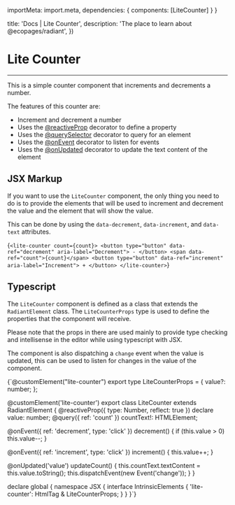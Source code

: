 

  importMeta: import.meta,
  dependencies: {
    components: [LiteCounter]
  }
}

  title: 'Docs | Lite Counter',
  description: 'The place to learn about @ecopages/radiant',
})

# Lite Counter
---

This is a simple counter component that increments and decrements a number. 

The features of this counter are:
- Increment and decrement a number
- Uses the [@reactiveProp](/docs/reactive-prop) decorator to define a property
- Uses the [@querySelector](/docs/query-selector) decorator to query for an element
- Uses the [@onEvent](/docs/on-event) decorator to listen for events
- Uses the [@onUpdated](/docs/on-updated) decorator to update the text content of the element

<LiteCounter value={5} />

## JSX Markup

If you want to use the `LiteCounter` component, the only thing you need to do is to provide the elements that will be used to increment and decrement the value and the element that will show the value.

This can be done by using the `data-decrement`, `data-increment`, and `data-text` attributes.

<CodeBlock lang="jsx">{`<lite-counter count={count}>
  <button type="button" data-ref="decrement" aria-label="Decrement">
    -
  </button>
  <span data-ref="count">{count}</span>
  <button type="button" data-ref="increment" aria-label="Increment">
    +
  </button>
</lite-counter>`}</CodeBlock>

## Typescript

The `LiteCounter` component is defined as a class that extends the `RadiantElement` class. The `LiteCounterProps` type is used to define the properties that the component will receive.

Please note that the props in there are used mainly to provide type checking and intellisense in the editor while using typescript with JSX.

The component is also dispatching a `change` event when the value is updated, this can be used to listen for changes in the value of the component.

<CodeBlock lang='typescript'>{`@customElement("lite-counter")
export type LiteCounterProps = {
  value?: number;
};

@customElement('lite-counter')
export class LiteCounter extends RadiantElement {
  @reactiveProp({ type: Number, reflect: true }) declare value: number;
  @query({ ref: 'count' }) countText!: HTMLElement;

  @onEvent({ ref: 'decrement', type: 'click' })
  decrement() {
    if (this.value > 0) this.value--;
  }

  @onEvent({ ref: 'increment', type: 'click' })
  increment() {
    this.value++;
  }

  @onUpdated('value')
  updateCount() {
    this.countText.textContent = this.value.toString();
    this.dispatchEvent(new Event('change'));
  }
}

declare global {
  namespace JSX {
    interface IntrinsicElements {
      'lite-counter': HtmlTag & LiteCounterProps;
    }
  }
}`}</CodeBlock>